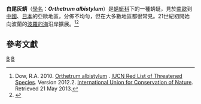 {{Speciesbox
| taxon = Orthetrum albistylum
| image = Orthetrum albistylum (young female) (1).JPG
| image_alt =
| image_caption = 雌性白尾灰蜻
| binomial_authority = (Selys, 1848)
| status = LC
| status_system = iucn3.1
}}
'''白尾灰蜻'''（[[學名|學名]]：'''''Orthetrum albistylum'''''）是[[蜻蜓科|蜻蜓科]]下的一種蜻蜓，見於[[南歐|南歐]]到[[中國|中國]]、[[日本|日本]]的亞歐地區，分佈不均勻，但在大多數地區都很常見。21世紀初開始向波蘭的[[波羅的海|波羅的海]]沿岸擴展。<ref>Dow, R.A. 2010. [http://www.iucnredlist.org/details/158689/0 Orthetrum albistylum] {{Wayback|url=http://www.iucnredlist.org/details/158689/0 |date=20180602124107 }}. [[IUCN_Red_List_of_Threatened_Species|IUCN Red List of Threatened Species]]. Version 2012.2. [[International_Union_for_Conservation_of_Nature|International Union for Conservation of Nature]]. Retrieved 21 May 2013.</ref><ref name="DPIX">{{cite web|title=Checklist, English common names|url=http://www.dragonflypix.com/checklist.html|publisher=DragonflyPix.com|accessdate=5 August 2010|deadurl=yes|archiveurl=https://archive.is/20121204160258/http://www.dragonflypix.com/checklist.html|archivedate=2012年12月4日}}</ref>

== 參考文獻==
{{reflist}}
{{commonscat-inline}}
{{taxonbar}}
[[Category:灰蜻属|B]]
[[Category:1848年描述的動物|B]]